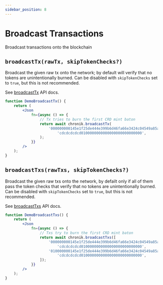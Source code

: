 ```yaml
---
sidebar_position: 8
---
```


# Broadcast Transactions

Broadcast transactions onto the blockchain

## `broadcastTx(rawTx, skipTokenChecks?)`

Broadcast the given raw tx onto the network; by default will verify that no tokens are unintentionally burned.
Can be disabled with `skipTokenChecks` set to `true`, but this is not recommended.

See [broadcastTx](../api/classes/ChronikClient#broadcasttx) API docs.

```jsx live
function DemoBroadcastTx() {
    return (
        <Json
            fn={async () => {
                // Tx tries to burn the first CRD mint baton
                return await chronik.broadcastTx(
                    '000000000145e1f25de444e399b6d46fa66e3424c04549a85a14b12bc9a4ddc9' +
                        'cdcdcdcdcd0100000000000000000000000000',
                );
            }}
        />
    );
}
```

## `broadcastTxs(rawTxs, skipTokenChecks?)`

Broadcast the given raw txs onto the network, by defailt only if all of them pass the token checks
that verify that no tokens are unintentionally burned.
Can be disabled with `skipTokenChecks` set to `true`, but this is not recommended.

See [broadcastTxs](../api/classes/ChronikClient#broadcasttxs) API docs.

```jsx live
function DemoBroadcastTxs() {
    return (
        <Json
            fn={async () => {
                // Txs try to burn the first CRD mint baton
                return await chronik.broadcastTxs([
                    '000000000145e1f25de444e399b6d46fa66e3424c04549a85a14b12bc9a4ddc9' +
                        'cdcdcdcdcd0100000000000000000000000000',
                    '010000000145e1f25de444e399b6d46fa66e3424c04549a85a14b12bc9a4ddc9' +
                        'cdcdcdcdcd0100000000000000000000000000',
                ]);
            }}
        />
    );
}
```
